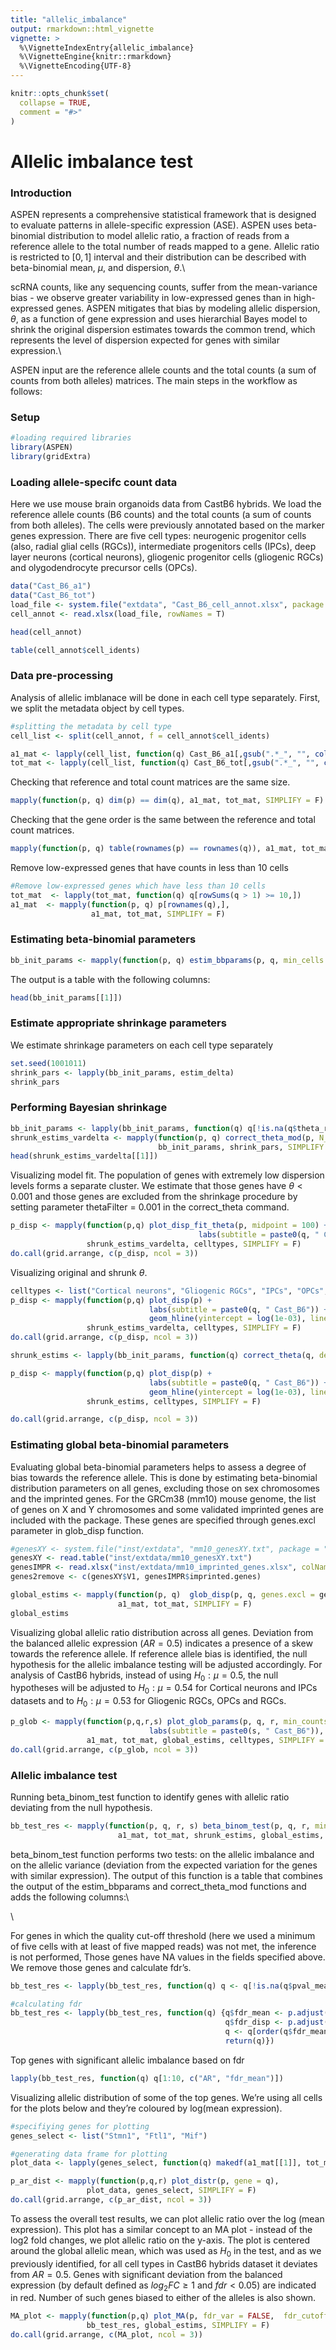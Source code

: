 ```yaml
---
title: "allelic_imbalance"
output: rmarkdown::html_vignette
vignette: >
  %\VignetteIndexEntry{allelic_imbalance}
  %\VignetteEngine{knitr::rmarkdown}
  %\VignetteEncoding{UTF-8}
---
```


```r
knitr::opts_chunk$set(
  collapse = TRUE,
  comment = "#>"
)
```
# Allelic imbalance test

### Introduction

ASPEN represents a comprehensive statistical framework that is designed to evaluate patterns in allele-specific expression (ASE). ASPEN uses beta-binomial distribution to model allelic ratio, a fraction of reads from a reference allele to the total number of reads mapped to a gene. Allelic ratio is restricted to $[0,1]$ interval and their distribution can be described with beta-binomial mean, $\mu$, and dispersion, $\theta$.\\

scRNA counts, like any sequencing counts, suffer from the mean-variance bias - we observe greater variability in low-expressed genes than in high-expressed genes. ASPEN mitigates that bias by modeling allelic dispersion, $\theta$, as a function of gene expression and uses hierarchial Bayes model to shrink the original dispersion estimates towards the common trend, which represents the level of dispersion expected for genes with similar expression.\\

ASPEN input are the reference allele counts and the total counts (a sum of counts from both alleles) matrices. The main steps in the workflow as follows:
\begin{enumerate}
\item 1) estimate beta-binomial distribution parameters. For each gene, beta-binomial $\alpha$ and $\beta$ parameters are estimated by maximum likelihood estimation (MLE). Using $\alpha$ and $\beta$, we can calculate allelic ratio mean, $\mu$, and dispersion, $\theta$ as
\\ $\mu=\frac{\alpha}{\alpha + \beta}$, and
\\ $\theta = \frac{1}{\alpha + \beta}$;
\item 2) fit a local regression for $\theta$ as a function of total gene expression;
\item 3) estimate shrinkage parameters, $\delta$ and $N$, appropriate for your data;
\item 4) shrink the original $\theta$ towards the common trend;
\item 5) perform test for allelic imbalance.
\end{enumerate}

### Setup
```r
#loading required libraries
library(ASPEN)
library(gridExtra)
```

### Loading allele-specifc count data
Here we use mouse brain organoids data from CastB6 hybrids. We load the reference allele counts (B6 counts) and the total counts (a sum of counts from both alleles). The cells were previously annotated based on the marker genes expression. There are five cell types: neurogenic progenitor cells (also, radial glial cells (RGCs)), intermediate progenitors cells (IPCs), deep layer neurons (cortical neurons), gliogenic progenitor cells (gliogenic RGCs) and olygodendrocyte precursor cells (OPCs).
```r
data("Cast_B6_a1")
data("Cast_B6_tot")
load_file <- system.file("extdata", "Cast_B6_cell_annot.xlsx", package = "ASPEN")
cell_annot <- read.xlsx(load_file, rowNames = T)
```


```r
head(cell_annot)
```


```r
table(cell_annot$cell_idents)
```
### Data pre-processing
Analysis of allelic imblanace will be done in each cell type separately. First, we split the metadata object by cell types. 
```r
#splitting the metadata by cell type
cell_list <- split(cell_annot, f = cell_annot$cell_idents)
```



```r
a1_mat <- lapply(cell_list, function(q) Cast_B6_a1[,gsub(".*_", "", colnames(Cast_B6_a1)) %in% q$cell_barcode_clean])
tot_mat <- lapply(cell_list, function(q) Cast_B6_tot[,gsub(".*_", "", colnames(Cast_B6_tot)) %in% q$cell_barcode_clean])

```


Checking that reference and total count matrices are the same size.
```r
mapply(function(p, q) dim(p) == dim(q), a1_mat, tot_mat, SIMPLIFY = F)
```

Checking that the gene order is the same between the reference and total count matrices.
```r
mapply(function(p, q) table(rownames(p) == rownames(q)), a1_mat, tot_mat, SIMPLIFY = F)
```
Remove low-expressed genes that have counts in less than 10 cells
```r
#Remove low-expressed genes which have less than 10 cells 
tot_mat  <- lapply(tot_mat, function(q) q[rowSums(q > 1) >= 10,])
a1_mat  <- mapply(function(p, q) p[rownames(q),], 
                  a1_mat, tot_mat, SIMPLIFY = F)

```


### Estimating beta-binomial parameters
```r
bb_init_params <- mapply(function(p, q) estim_bbparams(p, q, min_cells = 5, cores = 6), a1_mat, tot_mat, SIMPLIFY = F)
```


The output is a table with the following columns:
\begin{itemize}
  \item \textbf{N} - number cell in which the minimum read coverage threshold was met;
  \item \textbf{AR} - estimated allelic ratio;
  \item \textbf{tot_gene_mean} - mean gene expression across all cells;
  \item \textbf{tot_gene_variance} - gene variance across all cells;
  \item \textbf{alpha} - beta-binomial alpha parameter;
  \item \textbf{beta} - beta-binomial beta parameter;
  \item \textbf{bb_mu} - beta-binomial mu, calculated as  $\mu=\frac{\alpha}{\alpha + \beta}$;
  \item \textbf{bb_theta} - beta-binomial theta, calculated as  $\theta = \frac{1}{\alpha + \beta}$.
\end{itemize}
```r
head(bb_init_params[[1]])
```
### Estimate appropriate shrinkage parameters
We estimate shrinkage parameters on each cell type separately
```r
set.seed(1001011)
shrink_pars <- lapply(bb_init_params, estim_delta)
shrink_pars
```
### Performing Bayesian shrinkage
```r
bb_init_params <- lapply(bb_init_params, function(q) q[!is.na(q$theta_reestim),])
shrunk_estims_vardelta <- mapply(function(p, q) correct_theta_mod(p, N_set = q[1], delta_set = q[2], thetaFilter = 0.001),
                                 bb_init_params, shrink_pars, SIMPLIFY = F)
head(shrunk_estims_vardelta[[1]])
```
Visualizing model fit. The population of genes with extremely low dispersion levels forms a separate cluster. We estimate that those genes have $\theta < 0.001$ and those genes are excluded from the shrinkage procedure by setting parameter thetaFilter = 0.001 in the correct_theta command.
```r
p_disp <- mapply(function(p,q) plot_disp_fit_theta(p, midpoint = 100) +
                                          labs(subtitle = paste0(q, " Cast_B6")) + geom_hline(yintercept = log(1e-03), linetype = "dashed", linewidth = 1),
                 shrunk_estims_vardelta, celltypes, SIMPLIFY = F)
do.call(grid.arrange, c(p_disp, ncol = 3))
```


Visualizing original and shrunk $\theta$.

```r
celltypes <- list("Cortical neurons", "Gliogenic RGCs", "IPCs", "OPCs", "RGCs")
p_disp <- mapply(function(p,q) plot_disp(p) +
                               labs(subtitle = paste0(q, " Cast_B6")) + 
                               geom_hline(yintercept = log(1e-03), linetype = "dashed", linewidth = 1),
                 shrunk_estims_vardelta, celltypes, SIMPLIFY = F)
do.call(grid.arrange, c(p_disp, ncol = 3))
```

```r
shrunk_estims <- lapply(bb_init_params, function(q) correct_theta(q, delta_set = 20, N_set = 10, thetaFilter = 0.001))

```


```r
p_disp <- mapply(function(p,q) plot_disp(p) +
                               labs(subtitle = paste0(q, " Cast_B6")) + 
                               geom_hline(yintercept = log(1e-03), linetype = "dashed", linewidth = 1),
                 shrunk_estims, celltypes, SIMPLIFY = F)

do.call(grid.arrange, c(p_disp, ncol = 3))
```
### Estimating global beta-binomial parameters

Evaluating global beta-binomial parameters helps to assess a degree of bias towards the reference allele. This is done by estimating beta-binomial distribution parameters on all genes, excluding those on sex chromosomes and the imprinted genes. For the GRCm38 (mm10) mouse genome, the list of genes on X and Y chromosomes and some validated imprinted genes are included with the package. These genes are specified through genes.excl parameter in glob_disp function.  
```r
#genesXY <- system.file("inst/extdata", "mm10_genesXY.txt", package = "ASPEN")
genesXY <- read.table("inst/extdata/mm10_genesXY.txt")
genesIMPR <- read.xlsx("inst/extdata/mm10_imprinted_genes.xlsx", colNames = T)
genes2remove <- c(genesXY$V1, genesIMPR$imprinted.genes)

global_estims <- mapply(function(p, q)  glob_disp(p, q, genes.excl = genes2remove, min_counts = 5),
                        a1_mat, tot_mat, SIMPLIFY = F)
global_estims
```
Visualizing global allelic ratio distribution across all genes. Deviation from the balanced allelic expression ($AR = 0.5$) indicates a presence of a skew towards the reference allele. If reference allele bias is identified, the null hypothesis for the allelic imbalance testing will be adjusted accordingly. For analysis of CastB6 hybrids, instead of using $H_0: \mu = 0.5$, the null hypotheses will be adjusted to $H_0: \mu = 0.54$ for Cortical neurons and IPCs datasets and to $H_0: \mu = 0.53$ for Gliogenic RGCs, OPCs and RGCs.

```r
p_glob <- mapply(function(p,q,r,s) plot_glob_params(p, q, r, min_counts = 5) +
                               labs(subtitle = paste0(s, " Cast_B6")),
                 a1_mat, tot_mat, global_estims, celltypes, SIMPLIFY = F)
do.call(grid.arrange, c(p_glob, ncol = 3))
```

### Allelic imbalance test 
Running beta_binom_test function to identify genes with allelic ratio deviating from the null hypothesis.
```r
bb_test_res <- mapply(function(p, q, r, s) beta_binom_test(p, q, r, min_cells = 5, glob_params = s), 
                        a1_mat, tot_mat, shrunk_estims, global_estims, SIMPLIFY = F)
```


beta_binom_test function performs two tests: on the allelic imbalance and on the allelic variance (deviation from the expected variation for the genes with similar expression). The output of this function is a table that combines the output of the estim_bbparams and correct_theta_mod functions and adds the following columns:\\
\begin{itemize}
  \item \textbf{log2FC} - log2 fold change between the allelic counts;
  \item \textbf{loglik0_mean} - log likelihood value under the $H_0$ for the allelic imbalance test;
  \item \textbf{loglik1_mean} - log likelihood value under the $H_1$ for the allelic imbalance test;
  \item \textbf{llr_mean} - log likelihood ratio test statistic for the allelic imbalance test;
  \item \textbf{pval_mean} - p-value obtained from the $\chi^2$ test;
  \item \textbf{loglik0_disp} -  log likelihood value under the $H_0$ for the allelic variance test;
  \item \textbf{loglik1_disp} - log likelihood value under the $H_1$ for the allelic variance test;
  \item \textbf{llr_disp} - log likelihood ratio test statistic for the allelic variance test;
  \item \textbf{pval_disp} - p-value obtained from the $\chi^2$ test.
\end{itemize}
\\

For genes in which the quality cut-off threshold (here we used a minimum of five cells with at least of five mapped reads) was not met, the inference is not performed, Those genes have NA values in the fields specified above. We remove those genes and calculate fdr's. 
```r
bb_test_res <- lapply(bb_test_res, function(q) q <- q[!is.na(q$pval_mean),])

#calculating fdr
bb_test_res <- lapply(bb_test_res, function(q) {q$fdr_mean <- p.adjust(q$pval_mean, method = "fdr");
                                                q$fdr_disp <- p.adjust(q$pval_disp, method = "fdr");
                                                q <- q[order(q$fdr_mean),];
                                                return(q)})

```

Top genes with significant allelic imbalance based on fdr 
```r
lapply(bb_test_res, function(q) q[1:10, c("AR", "fdr_mean")])
```

Visualizing allelic distribution of some of the top genes. We're using all cells for the plots below and they're coloured by log(mean expression).

```r
#specifiying genes for plotting
genes_select <- list("Stmn1", "Ftl1", "Mif")

#generating data frame for plotting
plot_data <- lapply(genes_select, function(q) makedf(a1_mat[[1]], tot_mat[[1]], gene = q))

p_ar_dist <- mapply(function(p,q,r) plot_distr(p, gene = q),
                 plot_data, genes_select, SIMPLIFY = F)
do.call(grid.arrange, c(p_ar_dist, ncol = 3))
```

To assess the overall test results, we can plot allelic ratio over the log (mean expression). This plot has a similar concept to an MA plot - instead of the log2 fold changes, we plot allelic ratio on the y-axis. The plot is centered around the global allelic mean, which was used as $H_0$ in the test, and as we previously identified, for all cell types in CastB6 hybrids dataset it deviates from $AR = 0.5$. Genes with significant deviation from the balanced expression (by default defined as $log_2FC \geqslant 1$ and $fdr < 0.05$) are indicated in red. Number of such genes biased to either of the alleles is also shown.   
```r
MA_plot <- mapply(function(p,q) plot_MA(p, fdr_var = FALSE,  fdr_cutoff = 0.05, min_logFC = 1, q), 
                 bb_test_res, global_estims, SIMPLIFY = F)
do.call(grid.arrange, c(MA_plot, ncol = 3))
```



